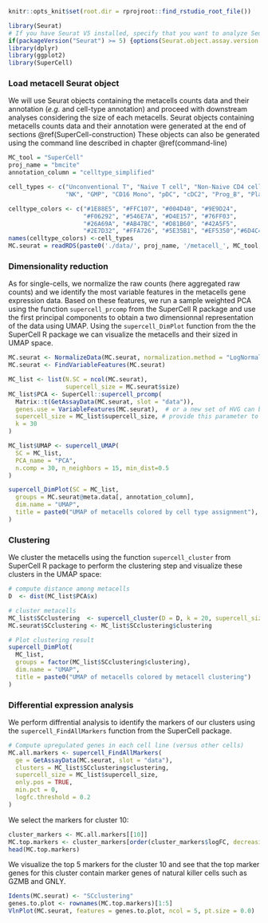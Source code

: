 
[//]: # (Weighted downstream analysis of metacells using R (Seurat))

```r
knitr::opts_knit$set(root.dir = rprojroot::find_rstudio_root_file())
```

```r
library(Seurat)
# If you have Seurat V5 installed, specify that you want to analyze Seurat V4 objects
if(packageVersion("Seurat") >= 5) {options(Seurat.object.assay.version = "v4"); print("you are using seurat v5 with assay option v4")}
library(dplyr)
library(ggplot2)
library(SuperCell)
```

### Load metacell Seurat object

We will use Seurat objects containing the metacells counts data and their annotation (*e.g.* and cell-type annotation) and
proceed with downstream analyses considering the size of each metacells.
Seurat objects containing metacells counts data and their annotation were generated at the end of sections \@ref(SuperCell-construction)
These objects can also be generated using the command line described in chapter \@ref(command-line)

```r
MC_tool = "SuperCell"
proj_name = "bmcite"
annotation_column = "celltype_simplified"

cell_types <- c("Unconventional T", "Naive T cell", "Non-Naive CD4 cell", "CD14 Mono", "B cell", "Non-Naive CD8 cell",
                "NK", "GMP", "CD16 Mono", "pDC", "cDC2", "Prog_B", "Plasmablast", "HSC", "LMPP", "Prog_DC", "MEP")

celltype_colors <- c("#1E88E5", "#FFC107", "#004D40", "#9E9D24",
                     "#F06292", "#546E7A", "#D4E157", "#76FF03", 
                     "#26A69A", "#AB47BC", "#D81B60", "#42A5F5",
                     "#2E7D32", "#FFA726", "#5E35B1", "#EF5350","#6D4C41")
names(celltype_colors) <-cell_types
MC.seurat = readRDS(paste0('./data/', proj_name, '/metacell_', MC_tool,'.rds'))
```


### Dimensionality reduction

As for single-cells, we normalize the raw counts (here aggregated raw counts) and we identify the most variable features in the metacells gene expression data.
Based on these features, we run a sample weighted PCA using the function `supercell_prcomp` from the SuperCell R package
and use the first principal components to obtain a two dimensionnal representation of the data using UMAP.
Using the `supercell_DimPlot` function from the the SuperCell R package we can visualize the metacells and their sized in UMAP space.

```r
MC.seurat <- NormalizeData(MC.seurat, normalization.method = "LogNormalize")
MC.seurat <- FindVariableFeatures(MC.seurat)

MC_list <- list(N.SC = ncol(MC.seurat),
                supercell_size = MC.seurat$size)
MC_list$PCA <- SuperCell::supercell_prcomp(
  Matrix::t(GetAssayData(MC.seurat, slot = "data")),
  genes.use = VariableFeatures(MC.seurat),  # or a new set of HVG can be computed
  supercell_size = MC_list$supercell_size, # provide this parameter to run sample-weighted version of PCA,
  k = 30
)

MC_list$UMAP <- supercell_UMAP(
  SC = MC_list,
  PCA_name = "PCA",
  n.comp = 30, n_neighbors = 15, min_dist=0.5
)

supercell_DimPlot(SC = MC_list,
  groups = MC.seurat@meta.data[, annotation_column],
  dim.name = "UMAP",
  title = paste0("UMAP of metacells colored by cell type assignment"), color.use = celltype_colors
) 

```

### Clustering

We cluster the metacells using the function `supercell_cluster` from SuperCell R package to perform the clustering step and visualize these clusters in the UMAP space:
```r
# compute distance among metacells
D  <- dist(MC_list$PCA$x)

# cluster metacells
MC_list$SCclustering  <- supercell_cluster(D = D, k = 20, supercell_size = MC_list$supercell_size)
MC.seurat$SCclustering <- MC_list$SCclustering$clustering

# Plot clustering result
supercell_DimPlot(
  MC_list,
  groups = factor(MC_list$SCclustering$clustering),
  dim.name = "UMAP",
  title = paste0("UMAP of metacells colored by metacell clustering")
) 
```

### Differential expression analysis

We perform diffrential analysis to identify the markers of our clusters using the `supercell_FindAllMarkers` function from the SuperCell package.
```r
# Compute upregulated genes in each cell line (versus other cells)
MC.all.markers <- supercell_FindAllMarkers(
  ge = GetAssayData(MC.seurat, slot = "data"),
  clusters = MC_list$SCclustering$clustering,
  supercell_size = MC_list$supercell_size,
  only.pos = TRUE,
  min.pct = 0,
  logfc.threshold = 0.2
)

```

We select the markers for cluster 10:
```r
cluster_markers <- MC.all.markers[[10]]
MC.top.markers <- cluster_markers[order(cluster_markers$logFC, decreasing = T),]
head(MC.top.markers)
```

We visualize the top 5 markers for the cluster 10 and see that the top marker genes for this cluster contain marker genes of natural killer cells such as GZMB and GNLY.
```r
Idents(MC.seurat) <- "SCclustering"
genes.to.plot <- rownames(MC.top.markers)[1:5]
VlnPlot(MC.seurat, features = genes.to.plot, ncol = 5, pt.size = 0.0)  
```
